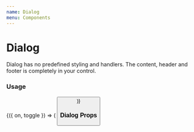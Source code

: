 ```yaml
---
name: Dialog
menu: Components
---
```




# Dialog

Dialog has no predefined styling and handlers. The content, header and footer is completely in your control.

### Usage

<Playground>
  <Toggle initial={false}>
    {({ on, toggle }) => (
      <Box>
        <Dialog
          header={
            <Box
              padding={16}
              flexDirection="row"
              justifyContent="space-between"
              alignItems="center"
            >
              <Heading>Title</Heading>
              <Button icon={<Icon name="x" size={24} />} onPress={toggle} />
            </Box>
          }
          footer={
            <Box padding={16} flexDirection="row" justifyContent="flex-end">
              <Button appearance="minimal" onPress={toggle} title="Cancel" />
              <Box paddingLeft={16}>
                <Button
                  color="primary"
                  onPress={() => console.log('Button clicked')}
                  title="Accept"
                />
              </Box>
            </Box>
          }
          isVisible={on}
          onRequestClose={toggle}
          useHistory={false}
          getStyles={(props, theme) => ({
            modalContainerStyle: {},
            containerStyle: {},
            bodyStyle: {},
          })}
        >
          <Box height={1800}>
            <Text>Put any content in the dialog</Text>
          </Box>
        </Dialog>
        <Button onPress={toggle} title="Open dialog" />
      </Box>
    )}
  </Toggle>
</Playground>

### Dialog Props

<Props of={Dialog} />
